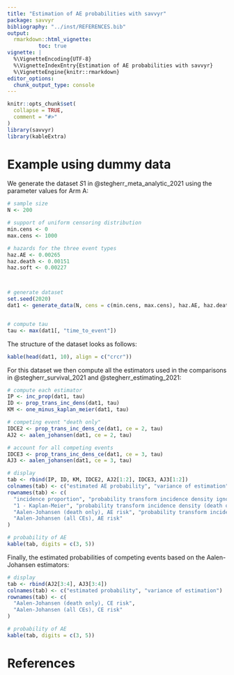 ```yaml
---
title: "Estimation of AE probabilities with savvyr"
package: savvyr
bibliography: "../inst/REFERENCES.bib"
output:
  rmarkdown::html_vignette:
          toc: true
vignette: |
  %\VignetteEncoding{UTF-8}
  %\VignetteIndexEntry{Estimation of AE probabilities with savvyr}
  %\VignetteEngine{knitr::rmarkdown}
editor_options:
  chunk_output_type: console
---
```


```r
knitr::opts_chunk$set(
  collapse = TRUE,
  comment = "#>"
)
library(savvyr)
library(kableExtra)
```




# Example using dummy data

We generate the dataset $S1$ in  @stegherr_meta_analytic_2021 using the parameter values for Arm A:

```r
# sample size
N <- 200

# support of uniform censoring distribution
min.cens <- 0
max.cens <- 1000

# hazards for the three event types
haz.AE <- 0.00265
haz.death <- 0.00151
haz.soft <- 0.00227



# generate dataset
set.seed(2020)
dat1 <- generate_data(N, cens = c(min.cens, max.cens), haz.AE, haz.death, haz.soft)


# compute tau
tau <- max(dat1[, "time_to_event"])
```

The structure of the dataset looks as follows:

```r
kable(head(dat1, 10), align = c("crcr"))
```

For this dataset we then compute all the estimators used in the comparisons in @stegherr_survival_2021 and @stegherr_estimating_2021:

```r
# compute each estimator
IP <- inc_prop(dat1, tau)
ID <- prop_trans_inc_dens(dat1, tau)
KM <- one_minus_kaplan_meier(dat1, tau)

# competing event "death only"
IDCE2 <- prop_trans_inc_dens_ce(dat1, ce = 2, tau)
AJ2 <- aalen_johansen(dat1, ce = 2, tau)

# account for all competing events
IDCE3 <- prop_trans_inc_dens_ce(dat1, ce = 3, tau)
AJ3 <- aalen_johansen(dat1, ce = 3, tau)

# display
tab <- rbind(IP, ID, KM, IDCE2, AJ2[1:2], IDCE3, AJ3[1:2])
colnames(tab) <- c("estimated AE probability", "variance of estimation")
rownames(tab) <- c(
  "incidence proportion", "probability transform incidence density ignoring competing event",
  "1 - Kaplan-Meier", "probability transform incidence density (death only)",
  "Aalen-Johansen (death only), AE risk", "probability transform incidence density (all CEs)",
  "Aalen-Johansen (all CEs), AE risk"
)

# probability of AE
kable(tab, digits = c(3, 5))
```

Finally, the estimated probabilities of competing events based on the Aalen-Johansen estimators:

```r
# display
tab <- rbind(AJ2[3:4], AJ3[3:4])
colnames(tab) <- c("estimated probability", "variance of estimation")
rownames(tab) <- c(
  "Aalen-Johansen (death only), CE risk",
  "Aalen-Johansen (all CEs), CE risk"
)

# probability of AE
kable(tab, digits = c(3, 5))
```


# References






